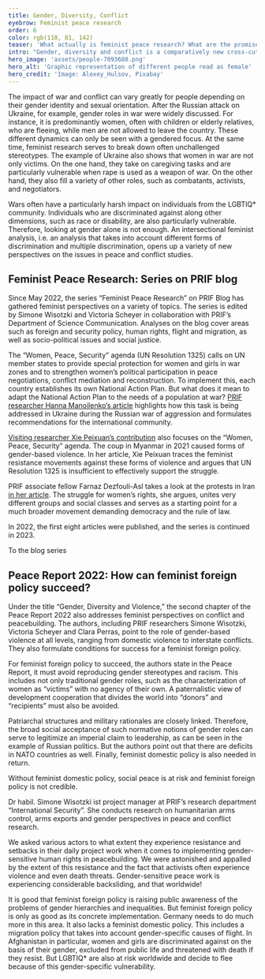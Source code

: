 ```yaml
---
title: Gender, Diversity, Conflict
eyebrow: Feminist peace research
order: 6
color: rgb(110, 81, 142)
teaser: 'What actually is feminist peace research? What are the promises of a feminist foreign policy and under what conditions can it succeed? Simone Wisotzki provides insights from research.'
intro: "Gender, diversity and conflict is a comparatively new cross-cutting area in PRIF’s research. In 2022, a lot has happened in this regard: A series on PRIF Blog has been gathering diverse feminist perspectives since 2022. A new project explores how to deal with backsliding in the realization of gender-sensitive human rights in peacebuilding. Last but not least, feminist peace research was also a topic in the Peace Report and other activities in the fields of policy advice and transfer."
hero_image: 'assets/people-7093680.png'
hero_alt: 'Graphic representation of different people read as female'
hero_credit: 'Image: Alexey_Hulsov, Pixabay'
---
```


The impact of war and conflict can vary greatly for people depending on their gender identity and sexual orientation. After the Russian attack on Ukraine, for example, gender roles in war were widely discussed. For instance, it is predominantly women, often with children or elderly relatives, who are fleeing, while men are not allowed to leave the country. These different dynamics can only be seen with a gendered focus. At the same time, feminist research serves to break down often unchallenged stereotypes. The example of Ukraine also shows that women in war are not only victims. On the one hand, they take on caregiving tasks and are particularly vulnerable when rape is used as a weapon of war. On the other hand, they also fill a variety of other roles, such as combatants, activists, and negotiators.

Wars often have a particularly harsh impact on individuals from the LGBTIQ* community. Individuals who are discriminated against along other dimensions, such as race or disability, are also particularly vulnerable. Therefore, looking at gender alone is not enough. An intersectional feminist analysis, i.e. an analysis that takes into account different forms of discrimination and multiple discrimination, opens up a variety of new perspectives on the issues in peace and conflict studies.

## Feminist Peace Research: Series on PRIF blog

Since May 2022, the series “Feminist Peace Research” on PRIF Blog has gathered feminist perspectives on a variety of topics. The series is edited by Simone Wisotzki and Victoria Scheyer in collaboration with PRIF’s Department of Science Communication. Analyses on the blog cover areas such as foreign and security policy, human rights, flight and migration, as well as socio-political issues and social justice.

The “Women, Peace, Security” agenda (UN Resolution 1325) calls on UN member states to provide special protection for women and girls in war zones and to strengthen women’s political participation in peace negotiations, conflict mediation and reconstruction. To implement this, each country establishes its own National Action Plan. But what does it mean to adapt the National Action Plan to the needs of a population at war? [PRIF researcher Hanna Manoilenko’s article]((https://blog.prif.org/2022/10/10/the-continuing-relevance-of-the-women-peace-and-security-agenda-in-the-context-of-russias-war-on-ukraine/)) highlights how this task is being addressed in Ukraine during the Russian war of aggression and formulates recommendations for the international community.

[Visiting researcher Xie Peixuan’s contribution](https://blog.prif.org/2022/11/24/here-there-and-everywhere-feminist-resistance-beyond-the-women-peace-and-security-agenda-in-post-coup-myanmar/) also focuses on the “Women, Peace, Security” agenda. The coup in Myanmar in 2021 caused forms of gender-based violence. In her article, Xie Peixuan traces the feminist resistance movements against these forms of violence and argues that UN Resolution 1325 is insufficient to effectively support the struggle.

PRIF associate fellow Farnaz Dezfouli-Asl takes a look at the protests in Iran [in her article](https://blog.prif.org/2022/10/27/for-this-forced-heaven-womens-rights/). The struggle for women’s rights, she argues, unites very different groups and social classes and serves as a starting point for a much broader movement demanding democracy and the rule of law.

In 2022, the first eight articles were published, and the series is continued in 2023. 

<CallToAction url="https://blog.prif.org/reihen/feministische-friedensforschung/">

To the blog series

</CallToAction>

## Peace Report 2022: How can feminist foreign policy succeed?

Under the title “Gender, Diversity and Violence,” the second chapter of the Peace Report 2022 also addresses feminist perspectives on conflict and peacebuilding. The authors, including PRIF researchers Simone Wisotzki, Victoria Scheyer and Clara Perras, point to the role of gender-based violence at all levels, ranging from domestic violence to interstate conflicts. They also formulate conditions for success for a feminist foreign policy.

For feminist foreign policy to succeed, the authors state in the Peace Report, it must avoid reproducing gender stereotypes and racism. This includes not only traditional gender roles, such as the characterization of women as “victims” with no agency of their own. A paternalistic view of development cooperation that divides the world into “donors” and “recipients” must also be avoided. 

Patriarchal structures and military rationales are closely linked. Therefore, the broad social acceptance of such normative notions of gender roles can serve to legitimize an imperial claim to leadership, as can be seen in the example of Russian politics. But the authors point out that there are deficits in NATO countries as well. Finally, feminist domestic policy is also needed in return. 

<Quote cite="Peace Report 2022, p. 85 (translated from German)">

Without feminist domestic policy, social peace is at risk and feminist foreign policy is not credible.

</Quote>

<Interview title="Interview with Simone Wisotzki">

<InterviewParticipant name="Simone Wisotzki" image="assets/Simone W_RGB.png">

Dr habil. Simone Wisotzki ist project manager at PRIF’s research department “International Security”. She conducts research on humanitarian arms control, arms exports and gender perspectives in peace and conflict research.

</InterviewParticipant>

<InterviewQuestion q="Since March 2022, you have been working on the project “Dealing with contestations and backlashes of gender equality in peacebuilding,” which is funded by the German Foundation for Peace Research (DSF). What is it about?">

We asked various actors to what extent they experience resistance and setbacks in their daily project work when it comes to implementing gender-sensitive human rights in peacebuilding. We were astonished and appalled by the extent of this resistance and the fact that activists often experience violence and even death threats. Gender-sensitive peace work is experiencing considerable backsliding, and that worldwide!

</InterviewQuestion>

<InterviewQuestion q="The term feminist foreign policy has gained significant prominence in recent years. Do you see any progress here?">

It is good that feminist foreign policy is raising public awareness of the problems of gender hierarchies and inequalities. But feminist foreign policy is only as good as its concrete implementation. Germany needs to do much more in this area. It also lacks a feminist domestic policy. This includes a migration policy that takes into account gender-specific causes of flight. In Afghanistan in particular, women and girls are discriminated against on the basis of their gender, excluded from public life and threatened with death if they resist. But LGBTIQ* are also at risk worldwide and decide to flee because of this gender-specific vulnerability.
</InterviewQuestion>

</Interview>
